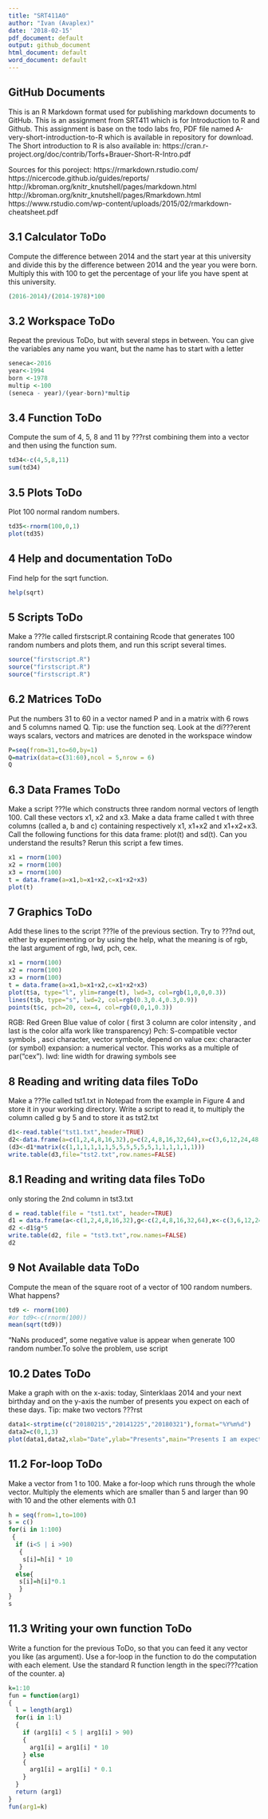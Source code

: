 ```yaml
---
title: "SRT411A0"
author: "Ivan (Avaplex)"
date: '2018-02-15'
pdf_document: default
output: github_document
html_document: default
word_document: default
---
```


## GitHub Documents

This is an R Markdown format used for publishing markdown documents to GitHub. 
This is an assignment from SRT411 which is for Introduction to R and Github.
This assignment is base on the todo labs fro, PDF file named A-very-short-introduction-to-R  which is available in repository for download. The Short introduction to R is also available in: 
https://cran.r-project.org/doc/contrib/Torfs+Brauer-Short-R-Intro.pdf

Sources for this poroject:
https://rmarkdown.rstudio.com/
https://nicercode.github.io/guides/reports/
http://kbroman.org/knitr_knutshell/pages/markdown.html
http://kbroman.org/knitr_knutshell/pages/Rmarkdown.html
https://www.rstudio.com/wp-content/uploads/2015/02/rmarkdown-cheatsheet.pdf

## 3.1 Calculator ToDo
Compute the difference between 2014 and the start year at this university and divide this by the difference between 2014 and the year you were born. Multiply this with 100 to get the percentage of your life you have spent at this university.
```r
(2016-2014)/(2014-1978)*100
```


## 3.2 Workspace ToDo
Repeat the previous ToDo, but with several steps in between. You can give the variables any name you want, but the name has to start with a letter
```r
seneca<-2016
year<-1994
born <-1978
multip <-100
(seneca - year)/(year-born)*multip
```

## 3.4 Function ToDo
Compute the sum of 4, 5, 8 and 11 by ???rst combining them into a vector and then using the function sum.
```r
td34<-c(4,5,8,11)
sum(td34)
```

## 3.5 Plots ToDo
Plot 100 normal random numbers.
```r
td35<-rnorm(100,0,1)
plot(td35)
```

## 4 Help and documentation ToDo
Find help for the sqrt function.
```r
help(sqrt)
```

## 5 Scripts ToDo
Make a ???le called firstscript.R containing Rcode that generates 100 random numbers and plots them, and run this script several times.

```r
source("firstscript.R")
source("firstscript.R")
source("firstscript.R")
```

## 6.2 Matrices ToDo
Put the numbers 31 to 60 in a vector named P and in a matrix with 6 rows and 5 columns named Q. Tip: use the function seq. Look at the di???erent ways scalars, vectors and matrices are denoted in the workspace window

```r
P=seq(from=31,to=60,by=1)
Q=matrix(data=c(31:60),ncol = 5,nrow = 6)
Q
```

## 6.3 Data Frames ToDo
Make a script ???le which constructs three random normal vectors of length 100. Call these vectors x1, x2 and x3. Make a data frame called t with three columns (called a, b and c) containing respectively x1, x1+x2 and x1+x2+x3. Call the following functions for this data frame: plot(t) and sd(t). Can you understand the results? Rerun this script a few times.

```r
x1 = rnorm(100)
x2 = rnorm(100)
x3 = rnorm(100)
t = data.frame(a=x1,b=x1+x2,c=x1+x2+x3)
plot(t)

```
## 7 Graphics ToDo
Add these lines to the script ???le of the previous section. Try to ???nd out, either by experimenting or by using the help, what the meaning is of rgb, the last argument of rgb, lwd, pch, cex.
```r
x1 = rnorm(100)
x2 = rnorm(100)
x3 = rnorm(100)
t = data.frame(a=x1,b=x1+x2,c=x1+x2+x3)
plot(t$a, type="l", ylim=range(t), lwd=3, col=rgb(1,0,0,0.3)) 
lines(t$b, type="s", lwd=2, col=rgb(0.3,0.4,0.3,0.9))
points(t$c, pch=20, cex=4, col=rgb(0,0,1,0.3))
```

RGB: Red Green Blue value of color ( first 3 column are color intensity , and last is the color alfa  work like transparency)
Pch: S-compatible vector symbols , asci character, vector symbole, depend on value
cex: character (or symbol) expansion: a numerical vector. This works as a multiple of par("cex").
lwd: line width for drawing symbols see

## 8 Reading and writing data files ToDo
Make a ???le called tst1.txt in Notepad from the example in Figure 4 and store it in your working directory. Write a script to read it, to multiply the column called g by 5 and to store it as tst2.txt
```r
d1<-read.table("tst1.txt",header=TRUE)
d2<-data.frame(a=c(1,2,4,8,16,32),g=c(2,4,8,16,32,64),x=c(3,6,12,24,48,96))
(d3<-d1*matrix(c(1,1,1,1,1,1,5,5,5,5,5,5,1,1,1,1,1,1)))
write.table(d3,file="tst2.txt",row.names=FALSE)
```
## 8.1 Reading and writing data files ToDo
only storing the 2nd column in tst3.txt
```r
d = read.table(file = "tst1.txt", header=TRUE)
d1 = data.frame(a<-c(1,2,4,8,16,32),g<-c(2,4,8,16,32,64),x<-c(3,6,12,24,48,96))
d2 <-d1$g*5
write.table(d2, file = "tst3.txt",row.names=FALSE)
d2
```

## 9 Not Available data ToDo
Compute the mean of the square root of a vector of 100 random numbers. What happens?
```r
td9 <- rnorm(100)
#or td9<-c(rnorm(100))
mean(sqrt(td9))
```
"NaNs produced", some negative value is appear when generate 100 random number.To solve the problem, use script 


## 10.2 Dates ToDo
Make a graph with on the x-axis: today, Sinterklaas 2014 and your next birthday and on the y-axis the number of presents you expect on each of these days. Tip: make two vectors ???rst

```r
data1<-strptime(c("20180215","20141225","20180321"),format="%Y%m%d")
data2=c(0,1,3)
plot(data1,data2,xlab="Date",ylab="Presents",main="Presents I am expecting to receive")
```


## 11.2 For-loop ToDo
Make a vector from 1 to 100. Make a for-loop which runs through the whole vector. Multiply the elements which are smaller than 5 and larger than 90 with 10 and the other elements with 0.1
```r
h = seq(from=1,to=100)
s = c()
for(i in 1:100)
 {
  if (i<5 | i >90)
   {
    s[i]=h[i] * 10
   }
  else{
   s[i]=h[i]*0.1
   }
}
s

```

## 11.3 Writing your own function ToDo
Write a function for the previous ToDo, so that you can feed it any vector you like (as argument). Use a for-loop in the function to do the computation with each element. Use the standard R function length in the speci???cation of the counter. a)
```r
k=1:10
fun = function(arg1)
{
  l = length(arg1)
  for(i in 1:l)
  {
    if (arg1[i] < 5 | arg1[i] > 90)
    {
      arg1[i] = arg1[i] * 10
    } else
    {
      arg1[i] = arg1[i] * 0.1
    }
  }
  return (arg1)
}
fun(arg1=k)
```





